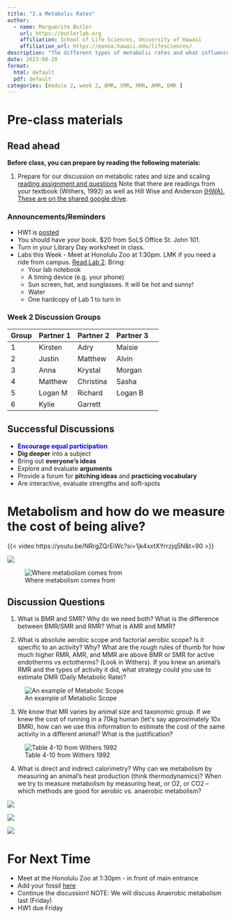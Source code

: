 ```yaml
---
title: "2.a Metabolic Rates"
author:
  - name: Marguerite Butler  
    url: https://butlerlab.org
    affiliation: School of Life Sciences, University of Hawaii
    affiliation_url: https://manoa.hawaii.edu/lifesciences/
description: "The different types of metabolic rates and what influences them"
date: 2023-08-28
format: 
  html: default 
  pdf: default
categories: [module 2, week 2, BMR, SMR, RMR, AMR, DMR ]
---
```


# Pre-class materials 

::: callout-note
## Read ahead

**Before class, you can prepare by reading the following materials:**

1. Prepare for our discussion on metabolic rates and size and scaling [reading assignment and questions](../../discussions/Discussion_Week_2.pdf) Note that there are readings from your textbook (Withers, 1992) as well as Hill Wise and Anderson [(HWA). These are on the shared google drive](https://drive.google.com/drive/folders/1ONGdTPdeQz2lgGgAiWyZ_yGRmmcNSwoV). 
:::

### Announcements/Reminders

- HW1 is [posted](../../homework/HW1metabolism.pdf)
- You should have your book. $20 from SoLS Office St. John 101. 
- Turn in your Library Day worksheet in class.
- Labs this Week - Meet at Honolulu Zoo at 1:30pm. LMK if you need a ride from campus. [Read Lab 2](../../labs/Lab2-zoo/index.qmd). Bring:
  - Your lab notebook
  - A timing device (e.g. your phone)
  - Sun screen, hat, and sunglasses. It will be hot and sunny! 
  - Water
  - One hardcopy of Lab 1 to turn in


### Week 2 Discussion Groups

| Group | Partner 1 | Partner 2 | Partner 3 |
|----|----|----|----|----|
| 1 | Kirsten |  Adry | Maisie |
| 2 |  Justin  |  Matthew | Alvin |
| 3 | Anna  |  Krystal | Morgan|
| 4 | Matthew  |  Christina | Sasha |
| 5 | Logan M  |  Richard | Logan B |
| 6 | Kylie   |  Garrett | |


## Successful Discussions

- [__Encourage equal participation__]{style="color: blue"}
- __Dig deeper__ into a subject
- Bring out __everyone's ideas__
- Explore and evaluate __arguments__
- Provide a forum for __pitching ideas__ and __practicing vocabulary__
- Are interactive, evaluate strengths and soft-spots

# Metabolism and how do we measure the cost of being alive?

{{< video https://youtu.be/NRrgZQrEiWc?si=1jk4xxtXYrrzjq5N&t=90 >}}

![](../../images/LiveFastDieYoung.png)

![Where metabolism comes from](../../images/AerobicRespiration.png)

## Discussion Questions 

1.  What is BMR and SMR? Why do we need both? What is the difference between BMR/SMR and RMR? What is AMR and MMR?

2.  What is absolute aerobic scope and factorial aerobic scope? Is it specific to an activity? Why? What are the rough rules of thumb for how much higher RMR, AMR, and MMR are above BMR or SMR for active endotherms vs ectotherms? (Look in Withers). If you knew an animal’s RMR and the types of activity it did, what strategy could you use to estimate DMR (Daily Metabolic Rate)?

![An example of Metabolic Scope](../../images/MetabolicScope.png)

3. We know that MR varies by animal size and taxonomic group. If we knew the cost of running in a 70kg human (letʻs say approximately 10x BMR), how can we use this information to estimate the cost of the same activity in a different animal?  What is the justification?

![Table 4-10 from Withers 1992](../../images/Table4-10notes.png)


4. What is direct and indirect calorimetry? Why can we metabolism by measuring an animal's heat production (think thermodynamics)?  When we try to measure metabolism by measuring heat, or O2, or CO2 -- which methods are good for aerobic vs. anaerobic metabolism?

![](../../images/DirectCalorimetry.png)


![](../../images/BombCalorimetry.png)


![](../../images/Respirometry.png)



# For Next Time

- Meet at the Honolulu Zoo at 1:30pm - in front of main entrance
- Add your fossil [here](https://docs.google.com/spreadsheets/d/1KarnLss0eE1tCsvq0mVCyLTtLD0Hf4m6RYuX9tSXb-0/edit#gid=0) 
- Continue the discussion! NOTE: We will discuss Anaerobic metabolism last (Friday)
- HW1 due Friday 

